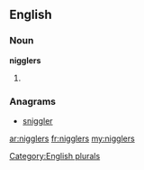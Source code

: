 ==English==

===Noun===
'''nigglers'''

# {{plural of|[[niggler]]}}

===Anagrams===
* [[sniggler#English|sniggler]]

[[Category:English plurals]]

[[ar:nigglers]]
[[fr:nigglers]]
[[my:nigglers]]